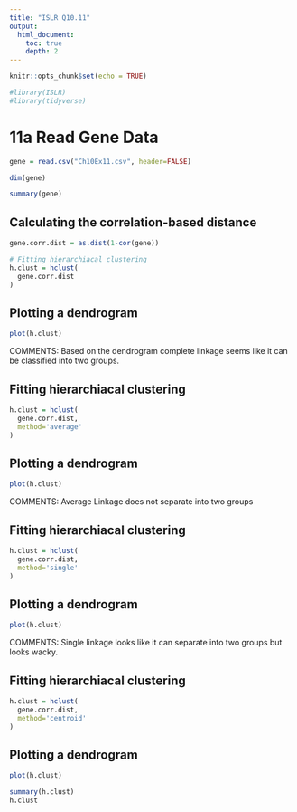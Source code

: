 ```yaml
---
title: "ISLR Q10.11"
output:
  html_document:
    toc: true
    depth: 2     
---
```


```r
knitr::opts_chunk$set(echo = TRUE)
```

```r
#library(ISLR)
#library(tidyverse)
```


# 11a Read Gene Data

```r
gene = read.csv("Ch10Ex11.csv", header=FALSE)

dim(gene)

summary(gene)
```


## Calculating the correlation-based distance
```r
gene.corr.dist = as.dist(1-cor(gene))

# Fitting hierarchiacal clustering
h.clust = hclust(
  gene.corr.dist
)
```


## Plotting a dendrogram
```r
plot(h.clust)
```


COMMENTS: Based on the dendrogram complete linkage seems like it can be classified into two groups.


## Fitting hierarchiacal clustering
```r
h.clust = hclust(
  gene.corr.dist,
  method='average'
)
```


## Plotting a dendrogram
```r
plot(h.clust)
```


COMMENTS: Average Linkage does not separate into two groups


## Fitting hierarchiacal clustering
```r
h.clust = hclust(
  gene.corr.dist,
  method='single'
)
```


## Plotting a dendrogram
```r
plot(h.clust)
```


COMMENTS: Single linkage looks like it can separate into two groups but looks 
wacky.


## Fitting hierarchiacal clustering
```r
h.clust = hclust(
  gene.corr.dist,
  method='centroid'
)
```


## Plotting a dendrogram
```r
plot(h.clust)
```

```r
summary(h.clust)
h.clust
```

